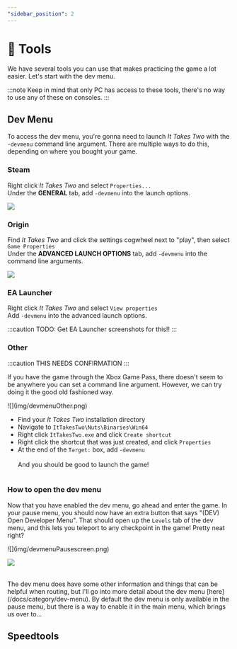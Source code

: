 ```yaml
---
"sidebar_position": 2
---
```



# 🔧 Tools

We have several tools you can use that makes practicing the game a lot easier. Let's start with the dev menu.

:::note
Keep in mind that only PC has access to these tools, there's no way to use any of these on consoles.
:::

## Dev Menu

To access the dev menu, you're gonna need to launch *It Takes Two* with the `-devmenu` command line argument.
There are multiple ways to do this, depending on where you bought your game.

### Steam

Right click *It Takes Two* and select `Properties...`\
Under the **GENERAL** tab, add `-devmenu` into the launch options.

![](img/devmenuSteam.png)

### Origin

Find *It Takes Two* and click the settings cogwheel next to "play", then select `Game Properties`\
Under the **ADVANCED LAUNCH OPTIONS** tab, add `-devmenu` into the command line arguments.

![](img/devmenuOrigin.png)

### EA Launcher

Right click *It Takes Two* and select `View properties`\
Add `-devmenu` into the advanced launch options.

:::caution TODO:
Get EA Launcher screenshots for this!!
:::

### Other

:::caution
THIS NEEDS CONFIRMATION
:::

If you have the game through the Xbox Game Pass, there doesn't seem to be anywhere you can set a command line argument.
However, we can try doing it the good old fashioned way.

<Table>
![](img/devmenuOther.png)

- Find your *It Takes Two* installation directory
- Navigate to `ItTakesTwo\Nuts\Binaries\Win64`
- Right click `ItTakesTwo.exe` and click `Create shortcut`
- Right click the shortcut that was just created, and click `Properties`
- At the end of the `Target:` box, add `-devmenu`\
\
And you should be good to launch the game!
</Table>

### How to open the dev menu

Now that you have enabled the dev menu, go ahead and enter the game.
In your pause menu, you should now have an extra button that says "(DEV) Open Developer Menu". That should open up the `Levels` tab of the dev menu, and this lets you teleport to any checkpoint in the game! Pretty neat right?

<Table>
![](img/devmenuPausescreen.png) 

![](img/devmenuInGame.png)
</Table>
The dev menu does have some other information and things that can be helpful when routing, but I'll go into more detail about the dev menu [here](/docs/category/dev-menu). By default the dev menu is only available in the pause menu, but there is a way to enable it in the main menu, which brings us over to...

## Speedtools
